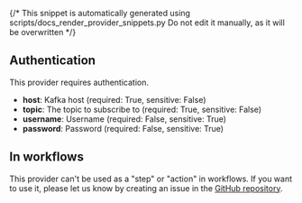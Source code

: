 {/* This snippet is automatically generated using scripts/docs_render_provider_snippets.py 
Do not edit it manually, as it will be overwritten */}

## Authentication
This provider requires authentication.
- **host**: Kafka host (required: True, sensitive: False)
- **topic**: The topic to subscribe to (required: True, sensitive: False)
- **username**: Username (required: False, sensitive: True)
- **password**: Password (required: False, sensitive: True)


## In workflows

This provider can't be used as a "step" or "action" in workflows. If you want to use it, please let us know by creating an issue in the [GitHub repository](https://github.com/keephq/keep/issues).



